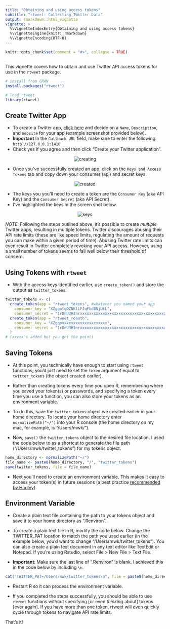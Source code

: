 ```yaml
---
title: "Obtaining and using access tokens"
subtitle: "rtweet: Collecting Twitter Data"
output: rmarkdown::html_vignette
vignette: >
  %\VignetteIndexEntry{Obtaining and using access tokens}
  %\VignetteEngine{knitr::rmarkdown}
  %\VignetteEncoding{UTF-8}
---
```


```r
knitr::opts_chunk$set(comment = "#>", collapse = TRUE)
```

##

This vignette covers how to obtain and use Twitter API 
access tokens for use in the `rtweet` package.

``` r
# install from CRAN
install.packages("rtweet")

# load rtweet
library(rtweet)
```

## Create Twitter App

- To create a Twitter app, [click here](https://apps.twitter.com/) 
and decide on a `Name`, `Description`, and `Website` for your app (example screenshot provided below).
- **Important** In the `Callback URL` field, make sure to enter the following: `http://127.0.0.1:1410`
- Check yes if you agree and then click "Create your Twitter application".

<p align="center">
<img src="files/creating.png" alt="creating">
</p>

- Once you've successfully created an app, click on the `Keys and Access Tokens` tab and copy down your consumer (api) and secret keys.

<p align="center">
<img src="files/created.png" alt="created">
</p>

- The keys you you'll need to create a token are the
`Consumer Key` (aka API Key) and the `Consumer Secret` (aka API Secret).
- I've highlighted the keys in the screen shot below.

<p align="center">
<img src="files/keys.png" alt="keys">
</p>


*NOTE*: Following the steps outlined above, it's possible to create *multiple* 
Twitter apps, resulting in multiple tokens. Twitter discourages 
abusing their API rate limits (these are like speed limits, 
regulating the amount of requests you can make within a given period 
of time). Abusing Twitter rate limits can even result in Twitter 
completely revoking your API access. However, using a small 
number of tokens seems to fall well below their threshold of concern.

## Using Tokens with `rtweet`

- With the access keys identified earlier, use `create_token()` and store the output as `twitter_tokens`.

``` r
twitter_tokens <- c(
  create_token(app = "rtweet_tokens", #whatever you named your app
    consumer_key = "XZgqotgOZNKlLFJqFbd8NjUtL",
    consumer_secret = "1rDnU3H3nrxxxxxxxxxxxxxxxxxxxxxxxxxxxxxxxxxxxxxxxx"), 
  create_token(app = "rtweet_roauth",
    consumer_key = "XZgqoxxxxxxxxxxxxxxxxxxxx",
    consumer_secret = "1rDnU3H3nrxxxxxxxxxxxxxxxxxxxxxxxxxxxxxxxxxxxxxxxx")
  )
# (xxxxx's added but you get the point)
```

## Saving Tokens

- At this point, you technically have enough to start using `rtweet` functions;
you'd just need to set the `token` argument equal to `twitter_tokens` 
(the object created earlier). 

- Rather than creating tokens every time you open R, 
remembering where you saved your token(s) or passwords, and 
specifying a token every time you use a function, 
you can also store your tokens as an environment variable.

- To do this, save the `twitter_tokens` object we created earlier in your 
home directory. To locate your home directory enter 
`normalizePath("~/")` into your R console (the home directory on 
my mac, for example, is "/Users/mwk/"). 

- Now, `save()` the `twitter_tokens` object to the desired file location.
I used the code below to as a shortcut to generate the file path 
("/Users/mwk/twitter_tokens") for my tokens object.

```r
home_directory <- normalizePath("~/")
file_name <- paste0(home_directory, "/", "twitter_tokens")
save(twitter_tokens, file = file_name)
```

- Next you'll need to create an environment variable. This makes 
it easy to access your token(s) in future sessions (a best practice 
[recommended by Hadley](https://github.com/hadley/httr/blob/master/vignettes/api-packages.Rmd)).

## Environment Variable

- Create a plain text file containing the path to your tokens object 
and save it to your home directory as ".Renviron".



- To create a plain text file in R, modify the code below. Change the 
TWITTER_PAT location to match the path you used earlier (in the 
example below, you'd want to change "/Users/mwk/twitter_tokens"). 
You can also create a plain text document in any text editor like 
TextEdit or Notepad. If you're using Rstudio, select File > 
New File > Text File. 

- **Important**: Make sure the last line of ".Renviron" is blank. I 
achieved this in the code below by including `\n`.

``` r
cat("TWITTER_PAT=/Users/mwk/twitter_tokens\n", file = paste0(home_directory, "/.Renviron"))
```

- Restart R so it can process the environment variable. 

- If you completed the steps successfully,
you should be able to use `rtweet` functions without specifying 
[or even *thinking* about] tokens [ever again]. 
If you have more than one token, rtweet will even quickly 
cycle through tokens to navigate API rate limits.

That's it!

